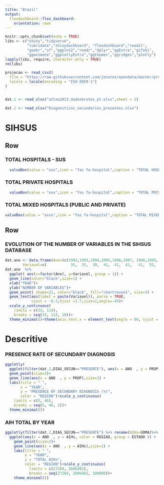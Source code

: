 ```yaml
---
title: "Brazil"
output: 
  flexdashboard::flex_dashboard:
    orientation: rows
---
```




```r
knitr::opts_chunk$set(echo = TRUE)
libs <- c("shiny","tidyverse",
          "lubridate","shinydashboard", "flexdashboard","readxl",
          "geobr","sf","ggplot2","readr","dplyr","ggExtra","gifski",
          "gganimate","ggplotlyExtra","ggthemes","ggridges","plotly")
lapply(libs, require, character.only = TRUE)
rm(libs)

projecao <- read_csv2(
  file = "https://raw.githubusercontent.com/jonates/opendata/master/projecao_IBGE_2018/projecao_IBGE_2018_atualizada06042020.csv",
  locale = locale(encoding = "ISO-8859-1")
)


dat.1 <- read_xlsx("atlas2013_dadosbrutos_pt.xlsx",sheet = 2)

dat.2 <- read_xlsx("Diagnosticos_secundarios_presentes.xlsx")
```



SIHSUS {data-icon="fas fa-hospital"}
=============================


Row
-----------------------------------------------------


### TOTAL HOSPITALS - SUS
```r
  valueBox(value = "xxx",icon = "fas fa-hospital",caption = "TOTAL HOSPITALS - 100% SUS", color = rgb(1,0,0.2))
```


###  TOTAL PRIVATE HOSPITALS 
```r
  valueBox(value = "xxx",icon = "fas fa-hospital",caption = "TOTAL PRIVATE HOSPITALS", color = rgb(0.5,0.6,0.5))
```


### TOTAL MIXED HOSPITALS (PUBLIC AND PRIVATE)
```r
valueBox(value = "xxxx",icon = "fas fa-hospital",caption = "TOTAL MIXED HOSPITALS (PUBLIC AND PRIVATE)",color = rgb(0.8,0.2,0.9))
```


Row  
----------------------------------

### **EVOLUTION OF THE NUMBER OF VARIABLES IN THE SIHSUS DATABASE**

```r
dat.ano <- data.frame(Ano=(c(1992,1993,1994,1995,1996,1997, 1998,1999, 2000, 2001,2002,2003,2004, 2005, 2006,2007,2008,2009,2010,2011,2012,2013,2014,2015,2016,2017,2018,2019,2020)),
        Variavel=c(           35,  35,  39,  41,  41,  42,   41,  52,   60,   60,  65,  68,  69,   69,   75,  75,   86, 86,   86, 93,  93,   95,  113, 113, 113, 113, 113, 113, 113))
dat.ano  %>%
  ggplot( aes(x=factor(Ano), y=Variavel, group = 1)) +
  geom_line(color="black",size=1) + 
  xlab("YEAR")+
  ylab("NUMBER OF VARIABLES")+
  geom_point( shape=21, color="black", fill="chartreuse1", size=3) +
  geom_text(aes(label = paste(Variavel)), parse = TRUE,
            vjust = -0.3,hjust =1.7,size=2,angle=-45)+
  scale_y_continuous(
    limits = c(33, 114),
    breaks = seq(33, 114, 10))+
  theme_minimal()+theme(axis.text.x = element_text(angle = 90, vjust = 0.5, hjust=2))

```








Descritive {data-icon="fas fa-globe-americas"}
=============================

### **PRESENCE RATE OF SECUNDARY DIAGNOSIS**

```r
ggplotly(
  ggplot(filter(dat.2,DIAG_SECUN=="PRESENTE"), aes(x = ANO  , y = PROP, color = REGIAO, group = ESTADO )) +
  geom_point(size=2)+
  geom_line(aes(x = ANO  , y = PROP),size=1) +
  labs(title = " ",
       x = "YEAR",
       y = "PRESENCE OF SECUNDARY DIAGNOSIS (%)",
       color = "REGION")+scale_y_continuous(
    limits = c(5, 46),
    breaks = seq(5, 46, 2))+
  theme_minimal())
```


### **AIH TOTAL BY YEAR**

```r
ggplotly(filter(dat.2,DIAG_SECUN=="PRESENTE") %>% rename(AIHs=SOMA)%>%
  ggplot(aes(x = ANO  , y = AIHs, color = REGIAO, group = ESTADO )) +
    geom_point(size=2)+
    geom_line(aes(x = ANO  , y = AIHs),size=1) +
    labs(title = " ",
         x = "YEAR",
         y = "TOTAL AIHs",
         color = "REGION")+scale_y_continuous(
           limits = c(27269, 2606482),
           breaks = seq(27269, 2606482, 100000))+
    theme_minimal())
```



